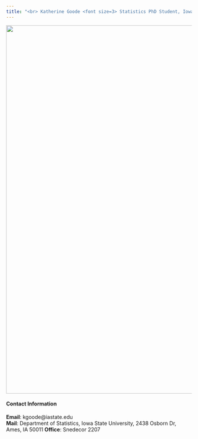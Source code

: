 ```yaml
---
title: "<br> Katherine Goode <font size=3> Statistics PhD Student, Iowa State University</font>"
---
```


<img src="/images/gl.png" width = 1000 />

#### Contact Information

**Email**: kgoode@iastate.edu  
**Mail**: Department of Statistics, Iowa State University, 2438 Osborn Dr, Ames, IA 50011
**Office**: Snedecor 2207